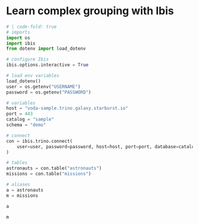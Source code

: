 # Learn complex grouping with Ibis

```python
# | code-fold: true
# imports
import os
import ibis
from dotenv import load_dotenv

# configure Ibis
ibis.options.interactive = True

# load env variables
load_dotenv()
user = os.getenv("USERNAME")
password = os.getenv("PASSWORD")

# variables
host = "voda-sample.trino.galaxy.starburst.io"
port = 443
catalog = "sample"
schema = "demo"

# connect
con = ibis.trino.connect(
    user=user, password=password, host=host, port=port, database=catalog, schema=schema
)

# tables
astronauts = con.table("astronauts")
missions = con.table("missions")

# aliases
a = astronauts
m = missions
```

```python
a
```

```python
m
```

